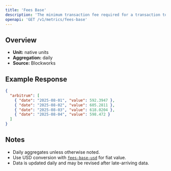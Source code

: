 ```yaml
---
title: 'Fees Base'
description: 'The minimum transaction fee required for a transaction to be included in a block'
openapi: 'GET /v1/metrics/fees-base'
---
```


## Overview

- **Unit:** native units
- **Aggregation:** daily
- **Source:** Blockworks



## Example Response

```json
{
  "arbitrum": [
    { "date": "2025-08-01", "value": 592.3947 },
    { "date": "2025-08-02", "value": 605.2811 },
    { "date": "2025-08-03", "value": 618.0204 },
    { "date": "2025-08-04", "value": 598.472 }
  ]
}
```

## Notes
- Daily aggregates unless otherwise noted.
- Use USD conversion with [`fees-base-usd`](/api-reference/metrics/arbitrum/fees-base-usd) for fiat value.
- Data is updated daily and may be revised after late-arriving data.
